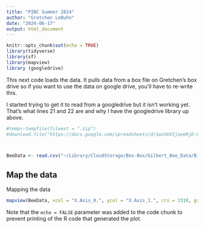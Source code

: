 ```yaml
---
title: "PINC Summer 2024"
author: "Gretchen LeBuhn"
date: "2024-06-17"
output: html_document
---
```


```r
knitr::opts_chunk$set(echo = TRUE)
library(tidyverse)
library(sf)
library(mapview)
library (googledrive)
```

This next code loads the data.  It pulls data from a box file on Gretchen's box drive so if you want to use the data on google drive, you'll have to re-write this.

I started trying to get it to read from a googledrive but it isn't working yet.  That's what lines 21 and 22 are and why I have the googledrive library up above.

```r
#temp<-tempfile(fileext = ".zip")
#download.file("https://docs.google.com/spreadsheets/d/1wzVUV2jaeeRjD-FURbURoKgXTkaMMkcAGMAyJzG6i1I/edit?usp=sharing", temp)



BeeData <- read.csv("~/Library/CloudStorage/Box-Box/Gilbert_Bee_Data/BiodiverseResults/BeeDataNoiNatSpecimensPerCell.csv", header=TRUE, stringsAsFactors=TRUE)
```

## Map the data
Mapping the data

```r
mapview(BeeData, xcol = "X.Axis_0.", ycol = "X.Axis_1.", crs = 3310, grid = TRUE)
```

Note that the `echo = FALSE` parameter was added to the code chunk to prevent printing of the R code that generated the plot.
